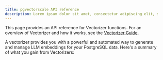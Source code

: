 ```yaml
---
title: pgvectorscale API reference
description: Lorem ipsum dolor sit amet, consectetur adipiscing elit, sed do eiusmod tempor incididunt ut labore et dolore magna aliqua.
---
```


This page provides an API reference for Vectorizer functions. For an overview
of Vectorizer and how it works, see the [Vectorizer Guide](/docs/vectorizer/overview.md).

A vectorizer provides you with a powerful and automated way to generate and
manage LLM embeddings for your PostgreSQL data. Here's a summary of what you
gain from Vectorizers:
